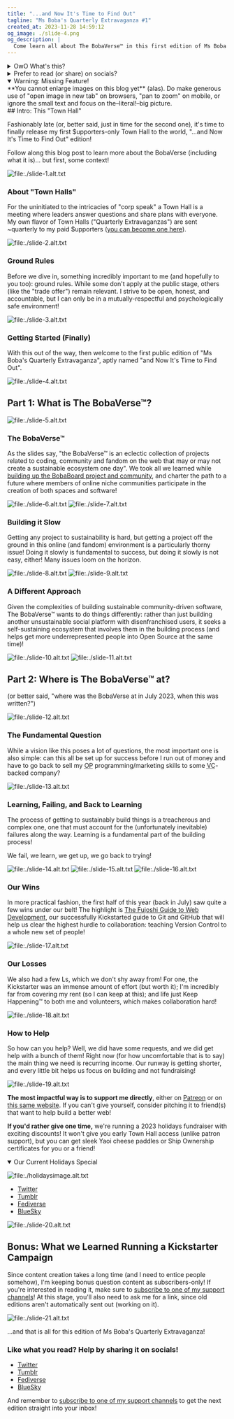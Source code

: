 ```yaml
---
title: "...and Now It's Time to Find Out"
tagline: "Ms Boba's Quarterly Extravaganza #1"
created_at: 2023-11-28 14:59:12
og_image: ./slide-4.png
og_description: |
  Come learn all about The BobaVerse™ in this first edition of Ms Boba's Quarterly Extravaganza, a newsletter/town hall for my supporters!
---
```


<details class="whats-this">
  <summary>OwO What's this?</summary>

This is a commented version of the first edition of my $upporters
newsletter/town hall/"quarterly extravaganza". It was originally published in
July 2023, and I'm only now (December 2023) getting to making it public. If you
want new editions of this Town Hall straight into your inbox as soon as they're
available, you can support me on
[Patreon](https://www.patreon.com/essentialrandomness),
[Ko-fi](https://ko-fi.com/essentialrandomness) or [this same
website](/support-me)!

</details>

<details class="socials-callout">
<summary>Prefer to read (or share) on socials?</summary>

- [Twitter](https://twitter.com/EssentialRandom/status/1730008152652075403?s=20)
- [Tumblr](https://www.tumblr.com/essential-randomness/735367619946987521/ms-bobas-quarterly-extravaganza-1-intro?source=share)
- [Fediverse](https://indiepocalypse.social/@essentialrandom/111496528300906386)
- [BlueSky](https://bsky.app/profile/essentialrandom.bsky.social/post/3kfegvmpx7g2b)

</details>

<details class="warning" open>
  <summary>Warning: Missing Feature!</summary>
  **You cannot enlarge images on this blog yet** (alas). Do make generous use of
  "open image in new tab" on browsers, "pan to zoom" on mobile, or ignore the small
  text and focus on the–literal!–big picture.
</details>
## Intro: This "Town Hall"

Fashionably late (or, better said, just in time for the second one), it's time
to finally release my first $upporters-only Town Hall to the world, "...and Now
It's Time to Find Out" edition!

Follow along this blog post to learn more about the BobaVerse (including what it
is)... but first, some context!

![file:./slide-1.alt.txt](./slide-1.png)

### About "Town Halls"

For the uninitiated to the intricacies of "corp speak" a Town Hall is a meeting
where leaders answer questions and share plans with everyone. My own flavor of
Town Halls ("Quarterly Extravaganzas") are sent ~quarterly to my paid $upporters
([you can become one
here](https://www.essentialrandomness.com/support-me#donate)).

![file:./slide-2.alt.txt](./slide-2.png)

### Ground Rules

Before we dive in, something incredibly important to me (and hopefully to you
too): ground rules. While some don't apply at the public stage, others (like the
"trade offer") remain relevant. I strive to be open, honest, and accountable,
but I can only be in a mutually-respectful and psychologically safe environment!

![file:./slide-3.alt.txt](./slide-3.png)

### Getting Started (Finally)

With this out of the way, then welcome to the first public edition of "Ms Boba's
Quarterly Extravaganza", aptly named "and Now It's Time to Find Out".

![file:./slide-4.alt.txt](./slide-4.png)

## Part 1: What is The BobaVerse™?

![file:./slide-5.alt.txt](./slide-5.png)

### The BobaVerse™

As the slides say, "the BobaVerse™ is an eclectic collection of projects related
to coding, community and fandom on the web that may or may not create a
sustainable ecosystem one day". We took all we learned while [building up the
BobaBoard project and community](/projects/bobaboard), and charter the path to a
future where members of online niche communities participate in the creation of
both spaces and software!

![file:./slide-6.alt.txt](./slide-6.png)
![file:./slide-7.alt.txt](./slide-7.png)

### Building it Slow

Getting any project to sustainability is hard, but getting a project off the
ground in this online (and fandom) environment is a particularly thorny issue!
Doing it slowly is fundamental to success, but doing it slowly is not easy,
either! Many issues loom on the horizon.

![file:./slide-8.alt.txt](./slide-8.png)
![file:./slide-9.alt.txt](./slide-9.png)

### A Different Approach

Given the complexities of building sustainable community-driven software, The
BobaVerse™ wants to do things differently: rather than just building another
unsustainable social platform with disenfranchised users, it seeks a
self-sustaining ecosystem that involves them in the building process (and helps
get more underrepresented people into Open Source at the same time)!

![file:./slide-10.alt.txt](./slide-10.png)
![file:./slide-11.alt.txt](./slide-11.png)

## Part 2: Where is The BobaVerse™ at?

(or better said, "where was the BobaVerse at in July 2023, when this was
written?")

![file:./slide-12.alt.txt](./slide-12.png)

### The Fundamental Question

While a vision like this poses a lot of questions, the most important one is
also simple: can this all be set up for success before I run out of money and
have to go back to sell my <abbr title="Over Powered">OP</abbr>
programming/marketing skills to some <abbr title="Venture
Capital">VC</abbr>-backed company?

![file:./slide-13.alt.txt](./slide-13.png)

### Learning, Failing, and Back to Learning

The process of getting to sustainably build things is a treacherous and complex
one, one that must account for the (unfortunately inevitable) failures along the
way. Learning is a fundamental part of the building process!

We fail, we learn, we get up, we go back to trying!

![file:./slide-14.alt.txt](./slide-14.png)
![file:./slide-15.alt.txt](./slide-15.png)
![file:./slide-16.alt.txt](./slide-16.png)

### Our Wins

In more practical fashion, the first half of this year (back in July) saw quite
a few wins under our belt! The highlight is [The Fujoshi Guide to Web
Development](/projects/fujoguide), our successfully Kickstarted guide to Git and
GitHub that will help us clear the highest hurdle to collaboration: teaching
Version Control to a whole new set of people!

![file:./slide-17.alt.txt](./slide-17.png)

### Our Losses

We also had a few Ls, which we don't shy away from! For one, the Kickstarter was
an immense amount of effort (but worth it); I'm incredibly far from covering my
rent (so I can keep at this); and life just Keep Happening™ to both me and
volunteers, which makes collaboration hard!

![file:./slide-18.alt.txt](./slide-18.png)

### How to Help

So how can you help? Well, we did have some requests, and we did get help with a
bunch of them! Right now (for how uncomfortable that is to say) the main thing
we need is recurring income. Our runway is getting shorter, and every little bit
helps us focus on building and not fundraising!

![file:./slide-19.alt.txt](./slide-19.png)

**The most impactful way is to support me directly**, either on
[Patreon](https://www.patreon.com/essentialrandomness) or on [this same
website](https://www.essentialrandomness.com/support-me). If you can't give
yourself, consider pitching it to friend(s) that want to help build a better
web!

**If you'd rather give one time,** we're running a 2023 holidays fundraiser with
exciting discounts! It won't give you early Town Hall access (unlike patron
support), but you can get sleek Yaoi cheese paddles or Ship Ownership
certificates for you or a friend!

<details class="socials-callout" open>
  <summary>Our Current Holidays Special</summary>

![file:./holidaysimage.alt.txt](./holidaysimage.png)

- [Twitter](https://twitter.com/fujostore/status/1729309692831391861)
- [Tumblr](https://www.tumblr.com/fujostore/735192195765846016/the-official-bobaverse-holiday-fundraiser)
- [Fediverse](https://blorbo.social/@fujostore/111485439389988613)
- [BlueSky](https://bsky.app/profile/fujostore.bsky.social/post/3kf7izzwce22b)

</details>

![file:./slide-20.alt.txt](./slide-20.png)

## Bonus: What we Learned Running a Kickstarter Campaign

Since content creation takes a long time (and I need to entice people somehow),
I'm keeping bonus question content as subscribers-only! If you're interested in
reading it, make sure to [subscribe to one of my support channels](/support-me)!
At this stage, you'll also need to ask me for a link, since old editions aren't
automatically sent out (working on it).

![file:./slide-21.alt.txt](./slide-21.png)

...and that is all for this edition of Ms Boba's Quarterly Extravaganza!

<div class="socials-callout">
<h3>Like what you read? Help by sharing it on socials!</h3>

- [Twitter](https://twitter.com/EssentialRandom/status/1730008152652075403?s=20)
- [Tumblr](https://www.tumblr.com/essential-randomness/735367619946987521/ms-bobas-quarterly-extravaganza-1-intro?source=share)
- [Fediverse](https://indiepocalypse.social/@essentialrandom/111496528300906386)
- [BlueSky](https://bsky.app/profile/essentialrandom.bsky.social/post/3kfegvmpx7g2b)

And remember to [subscribe to one of my support channels](/support-me) to get
the next edition straight into your inbox!

</div>

<style>{`
    .whats-this, .socials-callout, .warning {
      font-family: var(--font-family-title);
      background-color: #f4f4f4;
      padding: 20px;
    }
    h2, h3 {
      margin-block: 1.3em;
    }
    .warning {
      margin-top: 1em;
      border: 1px dashed black;
      border-radius: 16px;
      background-color: transparent;
    } 
    .whats-this summary {
      font-weight: 800;
      cursor: pointer;
      font-size: 20px;
    }
    .socials-callout summary {
      font-size: 16px;
      font-weight: 800;
      cursor: pointer;
    }
    .whats-this p, .socials-callout p {
      margin: 10px 0 0 0;
    }
    .socials-callout h3 {
      margin: 0 0 10px 0;
      font-size: 20px;
    }
    .socials-callout img {
      margin-block: 20px;
      max-width: 600px;
    }
    .socials-callout ul {
      margin: 0;
      padding: 0 0 0 20px;
    }
    .socials-callout li {
      margin: 0 0 0 0;
    }
    div.socials-callout:last-of-type {
      margin-bottom: 50px;
    }
    img {
      padding-block: 0!important;
      border: 1px solid #eee;
      box-shadow: 4px 4px 0 0px #f5f5f5;
      width: calc(100% - 8px);
    }
    img + img {
      margin-top: 20px;
    }
    details + details {
      margin-top: 20px;
    }
`}</style>
